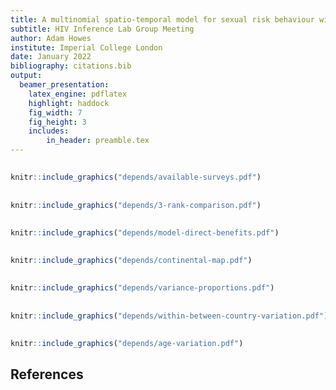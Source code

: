 ```yaml
---
title: A multinomial spatio-temporal model for sexual risk behaviour with application to adolescent girls and young women in 13 sub-Saharan African countries
subtitle: HIV Inference Lab Group Meeting
author: Adam Howes
institute: Imperial College London
date: January 2022
bibliography: citations.bib
output:
  beamer_presentation:
    latex_engine: pdflatex
    highlight: haddock
    fig_width: 7 
    fig_height: 3
    includes:
        in_header: preamble.tex
---
```


##

```r
knitr::include_graphics("depends/available-surveys.pdf")
```

## 

```r
knitr::include_graphics("depends/3-rank-comparison.pdf")
```

## 

```r
knitr::include_graphics("depends/model-direct-benefits.pdf")
```

##

```r
knitr::include_graphics("depends/continental-map.pdf")
```

##

```r
knitr::include_graphics("depends/variance-proportions.pdf")
```

##

```r
knitr::include_graphics("depends/within-between-country-variation.pdf")
```

##

```r
knitr::include_graphics("depends/age-variation.pdf")
```

## References {.allowframebreaks}
